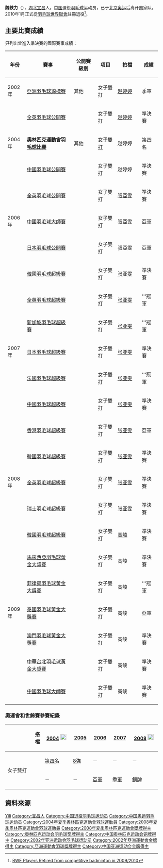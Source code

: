 {{noteTA|G1=Badminton}}
{{Infobox Badminton player
| playername              = 魏轶力
| image                   =
| caption                 = 
| birth_name              = 
| date_of_birth           = {{birth date and age|1982|6|24}}<ref name="BWF_Profile">[http://bwfcontent.tournamentsoftware.com/profile/biography.aspx?id=EEEEE279-B5EE-4575-BA29-A7BD663EB38B BWF Profile of Yili WEI]{{en}}</ref>
| place_of_birth          = {{CHN}}[[湖北省|湖北省]][[宜昌市|宜昌市]]
| height                  = {{height|m=1.72}}<ref name="BWF_Profile"/>
| weight                  = {{weight|kg=68}}<ref name="BWF_Profile"/>
| years_started           = 1998年
| years_retired           = 2008年
| coach                   = 
| country                 = {{CHN}}
| handedness              = 左手<ref name="BWF_Profile"/>
| event                   = 女子雙打
| highest_ranking         = 9
| date_of_highest_ranking = 2009年10月22日<ref name="highest-ranking">[http://bwfcontent.tournamentsoftware.com/profile/overview.aspx?id=EEEEE279-B5EE-4575-BA29-A7BD663EB38B BWF World Ranking - Ranking of WEI Yili (50925)]{{en}}</ref>
| current_ranking         = 已退役
| played                  = 267勝–87負（雙打）
| titles                  = 
| bwf_profile             = EEEEE279-B5EE-4575-BA29-A7BD663EB38B
| bwf_id                  = 50925
| updated                 = 2015年9月7日
}}
{{MedalTableTop}}
{{MedalSport | 女子[[羽毛球|羽毛球]]}}
{{MedalCountry | {{CHN}}}}
{{MedalCompetition|[[奧林匹克運動會|奧林匹克運動會]]}}
{{MedalBronze | [[2008年夏季奧林匹克運動會|2008年 北京]] | [[2008年夏季奧林匹克運動會羽毛球比賽|女子雙打]]}}
{{MedalCompetition | [[世界羽毛球錦標賽|世界羽毛球錦標賽]]}}
{{MedalSilver | [[2003年世界羽毛球錦標賽|2003年 伯明翰]] | 女子雙打 }}
{{MedalSilver | [[2006年世界羽毛球錦標賽|2006年 馬德里]] | 女子雙打 }}
{{MedalBronze | [[2007年世界羽毛球錦標賽|2007年 吉隆坡]] | 女子雙打 }}
{{MedalCompetition | [[尤伯杯|尤伯杯]]}}
{{MedalGold| [[2002年優霸盃|2002年 廣州]] | [[2002年優霸盃|女子團體]]}}
{{MedalGold| [[2008年優霸盃|2008年 雅加達]] | [[2008年優霸盃|女子團體]]}}
{{MedalCompetition | [[蘇迪曼盃|蘇迪曼盃]]}}
{{MedalSilver| [[2003年蘇迪曼盃|2003年 燕豪芬]] | [[2003年蘇迪曼盃|混合團體]]}}
{{MedalCompetition | [[亞洲運動會|亞洲運動會]]}}
{{MedalGold| [[2002年亞洲運動會|2002年 釜山]] | [[2002年亞洲運動會羽毛球比賽|女子團體]]}}
{{MedalCompetition | [[亞洲羽毛球錦標賽|亞洲羽毛球錦標賽]]}}
{{MedalBronze| [[2002年亞洲羽毛球錦標賽|2002年 曼谷]] | 女子雙打 }}
{{MedalCompetition | [[世界青年羽毛球錦標賽|世界青年羽毛球錦標賽]]}}
{{MedalGold| [[2000年世界青年羽毛球錦標賽|2000年 廣州]] | 女子雙打 }}
{{MedalSilver| [[2000年世界青年羽毛球錦標賽|2000年 廣州]] | 混合雙打 }}
{{MedalCountry | {{CHN}}湖北省}}
{{MedalCompetition | [[中华人民共和国全国运动会|中华人民共和国全国运动会]]}}
{{MedalGold  | [[中华人民共和国第十届运动会|2005年 南京]] | [[中華人民共和國第十屆全運會羽毛球比賽|女子雙打]] }}
{{MedalBronze| [[中华人民共和国第十一届运动会|2009年 濟南]] | [[中華人民共和國第十一屆全運會羽毛球女子團體比賽|女子團體]] }}
{{MedalBottom}}
'''魏轶力'''（{{bd|1982年|6月24日}}），[[湖北省|湖北]][[宜昌市|宜昌]]人，[[中华人民共和国|中国]]退役[[羽毛球|羽毛球]]运动员，已于[[北京奥运|北京奥运]]后离开国家队。2010年1月正式從[[羽毛球世界聯會|羽毛球世界聯會]]註冊退役<ref>[http://www.bwfbadminton.org/file_download.aspx?id=23613 BWF Players Retired from competitive badminton in 2009/2010]{{Dead link|date=2018年9月 |bot=InternetArchiveBot |fix-attempted=yes }}{{en}}</ref>。

==主要比賽成績==
只列出曾進入準決賽的國際賽事成績：
{| class=wikitable style="text-align:center; font-size:small;" 
!width="50"|年份
!width="180"|賽事
!width="80"|公開賽級別
!width="60"|項目
!width="80"|拍檔
!width="50"|成績
|-
!rowspan="1"|2002年
|[[2002年亞洲羽毛球錦標賽|亞洲羽毛球錦標賽]]
|其他
|女子雙打
|[[赵婷婷|赵婷婷]]
|bgcolor="#b8860b"|季軍
|-
!rowspan="3"|2004年
|[[2004年全英羽毛球公開賽|全英羽毛球公開賽]]
|
|女子雙打
|[[赵婷婷|赵婷婷]]
|bgcolor="#b8860b"|準決賽
|-
|'''[[2004年夏季奧林匹克運動會羽毛球比賽|奧林匹克運動會羽毛球比賽]]'''
|其他
|[[2004年夏季奧林匹克運動會羽毛球女子雙打比賽|女子雙打]]
|赵婷婷
|第四名
|-
|[[2004年中國羽毛球公開賽|中國羽毛球公開賽]]
|
|女子雙打
|赵婷婷
|bgcolor="#b8860b"|準決賽
|-
!rowspan="3"|2006年
|[[2006年全英羽毛球公開賽|全英羽毛球公開賽]]
|
|女子雙打
|[[張亞雯|張亞雯]]
|bgcolor="#b8860b"|準決賽
|-
|[[2006年中國羽毛球大師賽|中國羽毛球大師賽]]
|
|女子雙打
|張亞雯
|bgcolor="silver"|亞軍
|-
|[[2006年日本羽毛球公開賽|日本羽毛球公開賽]]
|
|女子雙打
|張亞雯
|bgcolor="silver"|亞軍
|-
!rowspan="7"|2007年
|[[2007年韓國羽毛球超級賽|韓國羽毛球超級賽]]
|{{BWFSS}}
|女子雙打
|[[张亚雯|张亚雯]]
|bgcolor="#b8860b"|準決賽
|-
|[[2007年全英羽毛球超級賽|全英羽毛球超級賽]]
|{{BWFSS}}
|女子雙打
|[[张亚雯|张亚雯]]
|bgcolor="gold"|'''冠軍
|-
|[[2007年新加坡羽毛球超級賽|新加坡羽毛球超級賽]]
|{{BWFSS}}
|女子雙打
|[[张亚雯|张亚雯]]
|bgcolor="gold"|'''冠軍
|-
|[[2007年日本羽毛球超級賽|日本羽毛球超級賽]]
|{{BWFSS}}
|女子雙打
|[[张亚雯|张亚雯]]
|bgcolor="#b8860b"|準決賽
|-
|[[2007年法國羽毛球超級賽|法國羽毛球超級賽]]
|{{BWFSS}}
|女子雙打
|[[张亚雯|张亚雯]]
|bgcolor="gold"|'''冠軍
|-
|[[2007年中國羽毛球超級賽|中國羽毛球超級賽]]
|{{BWFSS}}
|女子雙打
|[[张亚雯|张亚雯]]
|bgcolor="#b8860b"|準決賽
|-
|[[2007年香港羽毛球超級賽|香港羽毛球超級賽]]
|{{BWFSS}}
|女子雙打
|[[张亚雯|张亚雯]]
|bgcolor="silver"|亞軍
|-
!rowspan="3"|2008年
|[[2008年韓國羽毛球超級賽|韓國羽毛球超級賽]]
|{{BWFSS}}
|女子雙打
|[[张亚雯|张亚雯]]
|bgcolor="#b8860b"|準決賽
|-
|[[2008年全英羽毛球超級賽|全英羽毛球超級賽]]
|{{BWFSS}}
|女子雙打
|[[张亚雯|张亚雯]]
|bgcolor="#b8860b"|準決賽
|-
|[[2008年瑞士羽毛球超級賽|瑞士羽毛球超級賽]]
|{{BWFSS}}
|女子雙打
|[[张亚雯|张亚雯]]
|bgcolor="#b8860b"|準決賽
|-
!rowspan="7"|2009年
|[[2009年韓國羽毛球超級賽|韓國羽毛球超級賽]]
|{{BWFSS}}
|女子雙打
|[[高崚|高崚]]
|bgcolor="#b8860b"|準決賽
|-
|[[2009年馬來西亞羽毛球黃金大獎賽|馬來西亞羽毛球黃金大獎賽]]
|{{BWFGPG}}
|女子雙打
|高崚
|bgcolor="#b8860b"|準決賽
|-
|[[2009年菲律賓羽毛球黃金大獎賽|菲律賓羽毛球黃金大獎賽]]
|{{BWFGPG}}
|女子雙打
|高崚
|bgcolor="gold"|'''冠軍
|-
|[[2009年泰國羽毛球黃金大獎賽|泰國羽毛球黃金大獎賽]]
|{{BWFGPG}}
|女子雙打
|高崚
|bgcolor="silver"|亞軍
|-
|[[2009年澳門羽毛球格蘭披治黃金大獎賽|澳門羽毛球黃金大獎賽]]
|{{BWFGPG}}
|女子雙打
|高崚
|bgcolor="#b8860b"|準決賽
|-
|[[2009年中華台北羽球公開賽|中華台北羽毛球黃金大獎賽]]
|{{BWFGPG}}
|女子雙打
|高崚
|bgcolor="#b8860b"|準決賽
|-
|[[2009年中國羽毛球大師賽|中國羽毛球大師賽]]
|{{BWFSS}}
|女子雙打
|高崚
|bgcolor="#b8860b"|準決賽
|}
{{BWF賽事級別索引/2007}}

===奧運會和世錦賽參賽紀錄===
{| class=wikitable style="text-align:center; font-size:small;" 
!
!搭檔
!width="80"|[[2004年夏季奧林匹克運動會羽毛球比賽|2004]] [[File:Olympic_rings_without_rims.svg|20px]]
!width="50"|[[2005年世界羽毛球錦標賽|2005]]
!width="50"|[[2006年世界羽毛球錦標賽|2006]]
!width="50"|[[2007年世界羽毛球錦標賽|2007]]
!width="80"|[[2008年夏季奧林匹克運動會羽毛球比賽|2008]] [[File:Olympic_rings_without_rims.svg|20px]]
|-
!rowspan="2" width="80"|女子雙打
|align="left"|{{nowrap|[[赵婷婷|赵婷婷]]}}
|[[2004年夏季奧林匹克運動會羽毛球女子單打比賽|第四名]]
|[[2005年世界羽毛球錦標賽女子雙打項目|8強]]
|－
|－
|－
|-
|align="left"|{{nowrap|[[张亚雯|张亚雯]]}}
|－
|－
|bgcolor="silver"|[[2006年世界羽毛球錦標賽女子雙打項目|亞軍]]
|bgcolor="#b8860b"|[[2007年世界羽毛球錦標賽女子雙打項目|季軍]]
|bgcolor="#b8860b"|{{bronze03}} [[2008年夏季奧林匹克運動會羽毛球女子雙打比賽|銅牌]]
|}

== 資料來源 ==
{{Reflist}}

{{苏迪曼杯冠军}}
{{尤伯杯冠军}}
{{亚洲运动会羽毛球比赛女子团体冠军}}

{{Authority control}}
{{DEFAULTSORT:Wei Yili}}
[[Category:魏姓|Yili]]
[[Category:宜昌人|Category:宜昌人]]
[[Category:中国退役羽毛球运动员|Category:中国退役羽毛球运动员]]
[[Category:中国奥运羽毛球运动员|Category:中国奥运羽毛球运动员]]
[[Category:2004年夏季奧林匹克運動會羽球運動員|Category:2004年夏季奧林匹克運動會羽球運動員]]
[[Category:2008年夏季奧林匹克運動會羽球運動員|Category:2008年夏季奧林匹克運動會羽球運動員]]
[[Category:2008年夏季奧林匹克運動會獎牌得主|Category:2008年夏季奧林匹克運動會獎牌得主]]
[[Category:奥林匹克运动会羽毛球奖牌得主|Category:奥林匹克运动会羽毛球奖牌得主]]
[[Category:中国奥林匹克运动会铜牌得主|Category:中国奥林匹克运动会铜牌得主]]
[[Category:2002年亚洲运动会羽毛球运动员|Category:2002年亚洲运动会羽毛球运动员]]
[[Category:2002年亞洲運動會金牌得主|Category:2002年亞洲運動會金牌得主]]
[[Category:亞洲運動會羽球獎牌得主|Category:亞洲運動會羽球獎牌得主]]
[[Category:中国亚洲运动会金牌得主|Category:中国亚洲运动会金牌得主]]